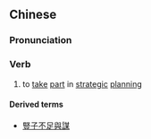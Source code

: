 {{also|与谋}}
==Chinese==
{{zh-forms|s=与谋}}

===Pronunciation===
{{zh-pron
|m=yùmóu
|cat=v
}}

===Verb===
{{zh-verb}}

# {{lb|zh|archaic}} to [[take]] [[part]] in [[strategic]] [[planning]]

====Derived terms====
* [[豎子不足與謀]]